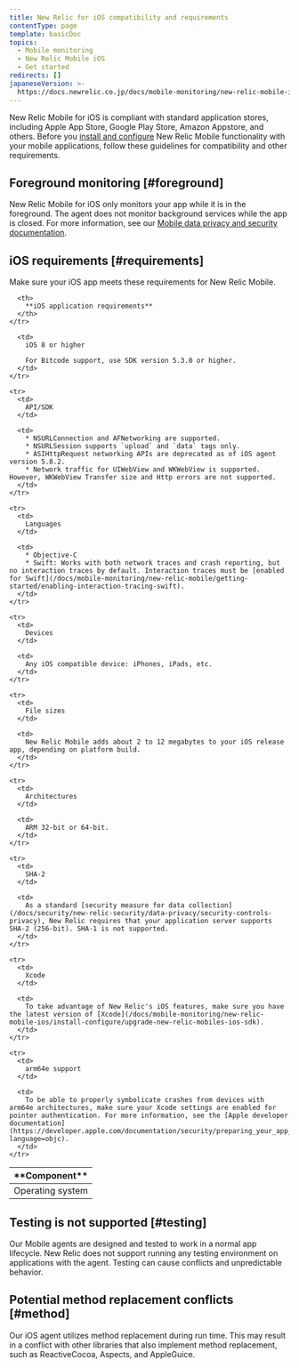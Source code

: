 ```yaml
---
title: New Relic for iOS compatibility and requirements
contentType: page
template: basicDoc
topics:
  - Mobile monitoring
  - New Relic Mobile iOS
  - Get started
redirects: []
japaneseVersion: >-
  https://docs.newrelic.co.jp/docs/mobile-monitoring/new-relic-mobile-ios/get-started/new-relic-ios-compatibility-requirements
---
```


New Relic Mobile for iOS is compliant with standard application stores, including Apple App Store, Google Play Store, Amazon Appstore, and others. Before you [install and configure](/docs/mobile-monitoring/new-relic-mobile-ios/get-started/ios-installation-configuration) New Relic Mobile functionality with your mobile applications, follow these guidelines for compatibility and other requirements.

## Foreground monitoring [#foreground]

New Relic Mobile for iOS only monitors your app while it is in the foreground. The agent does not monitor background services while the app is closed. For more information, see our [Mobile data privacy and security documentation](/docs/mobile-monitoring/new-relic-mobile/get-started/security-mobile-apps).

## iOS requirements [#requirements]

Make sure your iOS app meets these requirements for New Relic Mobile.

<Table>
  <thead>
    <tr>
      <th width={200}>
        **Component**
      </th>

      <th>
        **iOS application requirements**
      </th>
    </tr>
  </thead>

  <tbody>
    <tr>
      <td>
        Operating system
      </td>

      <td>
        iOS 8 or higher

        For Bitcode support, use SDK version 5.3.0 or higher.
      </td>
    </tr>

    <tr>
      <td>
        API/SDK
      </td>

      <td>
        * NSURLConnection and AFNetworking are supported.
        * NSURLSession supports `upload` and `data` tags only.
        * ASIHttpRequest networking APIs are deprecated as of iOS agent version 5.8.2.
        * Network traffic for UIWebView and WKWebView is supported. However, WKWebView Transfer size and Http errors are not supported.
      </td>
    </tr>

    <tr>
      <td>
        Languages
      </td>

      <td>
        * Objective-C
        * Swift: Works with both network traces and crash reporting, but no interaction traces by default. Interaction traces must be [enabled for Swift](/docs/mobile-monitoring/new-relic-mobile/getting-started/enabling-interaction-tracing-swift).
      </td>
    </tr>

    <tr>
      <td>
        Devices
      </td>

      <td>
        Any iOS compatible device: iPhones, iPads, etc.
      </td>
    </tr>

    <tr>
      <td>
        File sizes
      </td>

      <td>
        New Relic Mobile adds about 2 to 12 megabytes to your iOS release app, depending on platform build.
      </td>
    </tr>

    <tr>
      <td>
        Architectures
      </td>

      <td>
        ARM 32-bit or 64-bit.
      </td>
    </tr>

    <tr>
      <td>
        SHA-2
      </td>

      <td>
        As a standard [security measure for data collection](/docs/security/new-relic-security/data-privacy/security-controls-privacy), New Relic requires that your application server supports SHA-2 (256-bit). SHA-1 is not supported.
      </td>
    </tr>

    <tr>
      <td>
        Xcode
      </td>

      <td>
        To take advantage of New Relic's iOS features, make sure you have the latest version of [Xcode](/docs/mobile-monitoring/new-relic-mobile-ios/install-configure/upgrade-new-relic-mobiles-ios-sdk).
      </td>
    </tr>

    <tr>
      <td>
        arm64e support
      </td>

      <td>
        To be able to properly symbolicate crashes from devices with arm64e architectures, make sure your Xcode settings are enabled for pointer authentication. For more information, see the [Apple developer documentation](https://developer.apple.com/documentation/security/preparing_your_app_to_work_with_pointer_authentication?language=objc).
      </td>
    </tr>
  </tbody>
</Table>

## Testing is not supported [#testing]

Our Mobile agents are designed and tested to work in a normal app lifecycle. New Relic does not support running any testing environment on applications with the agent. Testing can cause conflicts and unpredictable behavior.

## Potential method replacement conflicts [#method]

Our iOS agent utilizes method replacement during run time. This may result in a conflict with other libraries that also implement method replacement, such as ReactiveCocoa, Aspects, and AppleGuice.
